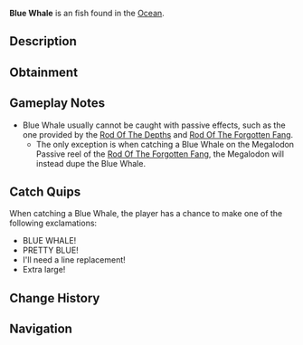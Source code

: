 {{FishInfobox
|image          = Blue Whale.png
|rarity         = Exotic
|sea            = First Sea
|location       = [[Ocean]]
|sublocation    = 
|sources        = Fishing Rod
|nopassive      = 1
|radar_location = 
|prog_speed     = -90
|xp             = 25000
|weather        = 
|time           = 
|season         = Summer
|bait           = Shrimp
|base_weight    = 300000
|base_value     = 30000
|weight_range   = 170000
|base_chance    = 5
|base_resil     = 15
}}
'''Blue Whale''' is an {{Rarity|Exotic}} fish found in the [[Ocean]].

== Description ==
{{Description|A massive whale, often seen in cold waters during feeding season.|Bestiary Entry}}

== Obtainment ==
{{Description|Known for its rarity and immense size, only the keenest eyes will spot it.|Bestiary Hint}}
{{Fish Availability|
Whale Migration/Moby
Whale Migration/Normal
|top_rods      = 
Great Rod of Oscar\17730.15\29733.86;
Astralhook Rod\16445.15\28900.8;
Challenger's Rod\15036.19\28176.57;
Seraphic Rod\14966.8\27206.94;
Ethereal Prism Rod\14305.4\25221;
Heaven's Rod\9345.23\16171.11;
No-Life Rod\12452.41\23429.49;
Rod Of The Forgotten Fang\11872.49\21660.28;
Zeus Rod\8025.51\15290.59
|recommended   = Challenger's Rod
}}

== Gameplay Notes ==
* Blue Whale usually cannot be caught with passive effects, such as the one provided by the [[Rod Of The Depths]] and [[Rod Of The Forgotten Fang]].
** The only exception is when catching a Blue Whale on the Megalodon Passive reel of the [[Rod Of The Forgotten Fang]], the Megalodon will instead dupe the Blue Whale.

== Catch Quips ==
When catching a Blue Whale, the player has a chance to make one of the following exclamations:
* BLUE WHALE!
* PRETTY BLUE!
* I'll need a line replacement!
* Extra large!

== Change History ==
{{Change History|{{subst:Current Version}}}}

== Navigation ==
{{Fish Navbox|Ocean}}